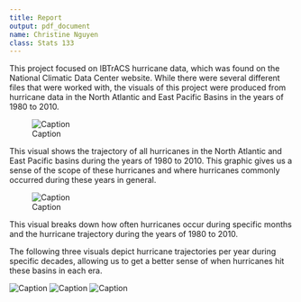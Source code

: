```yaml
---
title: Report
output: pdf_document
name: Christine Nguyen
class: Stats 133 
---
```


This project focused on IBTrACS hurricane data, which was found on the National Climatic Data Center website. While there were several different files that were worked with, the visuals of this project were produced from hurricane data in the North Atlantic and East Pacific Basins in the years of 1980 to 2010. 


![Caption](../images/map_all.png)

This visual shows the trajectory of all hurricanes in the North Atlantic and East Pacific basins during the years of 1980 to 2010. This graphic gives us a sense of the scope of these hurricanes and where hurricanes commonly occurred during these years in general. 


![Caption](../images/map_month.png)

This visual breaks down how often hurricanes occur during specific months and the hurricane trajectory during the years of 1980 to 2010. 

The following three visuals depict hurricane trajectories per year during specific decades, allowing us to get a better sense of when hurricanes hit these basins in each era. 

![Caption](../images/map80.png)
![Caption](../images/map90.png)
![Caption](../images/map00.png)


